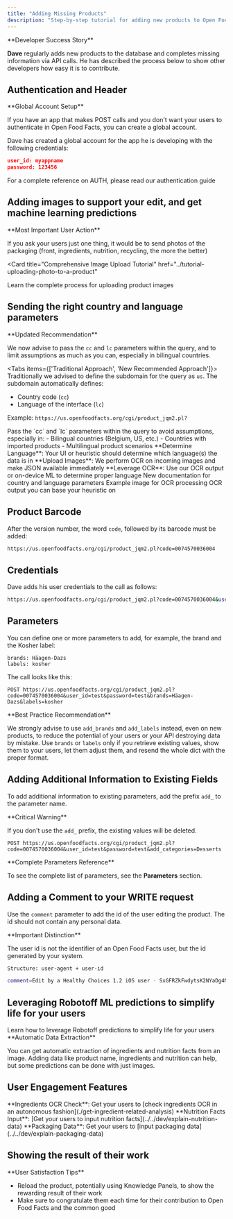 ```yaml
---
title: "Adding Missing Products"
description: "Step-by-step tutorial for adding new products to Open Food Facts database via API with authentication, images, and proper data handling"
---
```



<Callout>
**Developer Success Story**

**Dave** regularly adds new products to the database and completes missing information via API calls. He has described the process below to show other developers how easy it is to contribute.

</Callout>

## Authentication and Header

<Callout type="info">
**Global Account Setup**

If you have an app that makes POST calls and you don't want your users to authenticate in Open Food Facts, you can create a global account.

</Callout>

Dave has created a global account for the app he is developing with the following credentials:

```json title="Global Account Credentials"
user_id: myappname
password: 123456
```

<Card title="Complete Authentication Reference" href="../index#authentication">
  For a complete reference on AUTH, please read our authentication guide
</Card>

## Adding images to support your edit, and get machine learning predictions

<Callout type="info">
**Most Important User Action**

If you ask your users just one thing, it would be to send photos of the packaging (front, ingredients, nutrition, recycling, the more the better)

</Callout>

<Card
  title="Comprehensive Image Upload Tutorial"
  href="../tutorial-uploading-photo-to-a-product"
>
  Learn the complete process for uploading product images
</Card>

## Sending the right country and language parameters

<Callout type="warn">
**Updated Recommendation**

We now advise to pass the `cc` and `lc` parameters within the query, and to limit assumptions as much as you can, especially in bilingual countries.

</Callout>

<Tabs items={['Traditional Approach', 'New Recommended Approach']}>
<Tab value="Traditional Approach">
Traditionally we advised to define the subdomain for the query as `us`. The subdomain automatically defines:
- Country code (`cc`) 
- Language of the interface (`lc`)

Example: `https://us.openfoodfacts.org/cgi/product_jqm2.pl?`

</Tab>
<Tab value="New Recommended Approach">
Pass the `cc` and `lc` parameters within the query to avoid assumptions, especially in:
- Bilingual countries (Belgium, US, etc.)
- Countries with imported products
- Multilingual product scenarios
</Tab>
</Tabs>

<Steps>
  <Step>
    **Determine Language**: Your UI or heuristic should determine which
    language(s) the data is in
  </Step>
  <Step>
    **Upload Images**: We perform OCR on incoming images and make JSON available
    immediately
  </Step>
  <Step>
    **Leverage OCR**: Use our OCR output or on-device ML to determine proper
    language
  </Step>
</Steps>

<Cards>
  <Card
    title="CC and LC Parameters Documentation"
    href="https://openfoodfacts.github.io/openfoodfacts-server/api/ref-v2/#cmp--parameters-cc"
  >
    New documentation for country and language parameters
  </Card>
  <Card
    title="Sample Image"
    href="https://images.openfoodfacts.org/images/products/26073347/2.jpg"
  >
    Example image for OCR processing
  </Card>
  <Card
    title="Sample JSON"
    href="https://images.openfoodfacts.org/images/products/26073347/2.json"
  >
    OCR output you can base your heuristic on
  </Card>
</Cards>

## Product Barcode

After the version number, the word `code`, followed by its barcode must be added:

```bash title="Barcode URL Structure"
https://us.openfoodfacts.org/cgi/product_jqm2.pl?code=0074570036004
```

## Credentials

Dave adds his user credentials to the call as follows:

```bash title="URL with Credentials"
https://us.openfoodfacts.org/cgi/product_jqm2.pl?code=0074570036004&user_id=myappname&password=
```

## Parameters

You can define one or more parameters to add, for example, the brand and the Kosher label:

```text title="Parameter Examples"
brands: Häagen-Dazs
labels: kosher
```

The call looks like this:

```http title="Complete POST Request"
POST https://us.openfoodfacts.org/cgi/product_jqm2.pl?code=0074570036004&user_id=test&password=test&brands=Häagen-Dazs&labels=kosher
```

<Callout type="warn">
**Best Practice Recommendation**

We strongly advise to use `add_brands` and `add_labels` instead, even on new products, to reduce the potential of your users or your API destroying data by mistake. Use `brands` or `labels` only if you retrieve existing values, show them to your users, let them adjust them, and resend the whole dict with the proper format.

</Callout>

## Adding Additional Information to Existing Fields

To add additional information to existing parameters, add the prefix `add_` to the parameter name.

<Callout type="warn">
**Critical Warning**

If you don't use the `add_` prefix, the existing values will be deleted.

</Callout>

```http title="Adding Categories Example"
POST https://us.openfoodfacts.org/cgi/product_jqm2.pl?code=0074570036004&user_id=test&password=test&add_categories=Desserts
```

<Callout>
**Complete Parameters Reference**

To see the complete list of parameters, see the **Parameters** section.

</Callout>

## Adding a Comment to your WRITE request

Use the `comment` parameter to add the id of the user editing the product. The id should not contain any personal data.

<Callout type="warn">
**Important Distinction**

The user id is not the identifier of an Open Food Facts user, but the id generated by your system.

</Callout>

```bash title="Comment Structure"
Structure: user-agent + user-id
```

```bash title="Comment Example"
comment=Edit by a Healthy Choices 1.2 iOS user - SxGFRZkFwdytsK2NYaDg4MzRVenNvUEI4LzU2a2JWK05LZkFRSWc9PQ
```

## Leveraging Robotoff ML predictions to simplify life for your users

<Card title="Robotoff Prediction Guide" href="../intro-robotoff">
  Learn how to leverage Robotoff predictions to simplify life for your users
</Card>

<Cards>
  <Card
    title="Category Prediction"
    description="Useful for Nutri-Score and Eco-Score calculation"
  />
  <Card
    title="Quality Labels"
    description="Automatic detection of certification labels"
  />
  <Card
    title="Brand Recognition"
    description="Automatic brand identification from images"
  />
  <Card
    title="Weight Extraction"
    description="Weight predictions from product images"
  />
</Cards>

<Callout type="info">
**Automatic Data Extraction**

You can get automatic extraction of ingredients and nutrition facts from an image. Adding data like product name, ingredients and nutrition can help, but some predictions can be done with just images.

</Callout>

## User Engagement Features

<Steps>
  <Step>
    **Ingredients OCR Check**: Get your users to [check ingredients OCR in an
    autonomous fashion](./get-ingredient-related-analysis)
  </Step>
  <Step>
    **Nutrition Facts Input**: [Get your users to input nutrition
    facts](../../dev/explain-nutrition-data)
  </Step>
  <Step>
    **Packaging Data**: Get your users to [input packaging
    data](../../dev/explain-packaging-data)
  </Step>
</Steps>

## Showing the result of their work

<Callout type="info">
  **User Satisfaction Tips**

- Reload the product, potentially using Knowledge Panels, to show the rewarding result of their work
- Make sure to congratulate them each time for their contribution to Open Food Facts and the common good

</Callout>
